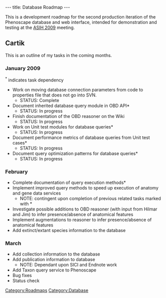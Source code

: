 ---
title: Database Roadmap
---

This is a development roadmap for the second production iteration of the Phenoscape database and web interface, intended for demonstration and testing at the [http://www.dce.k-state.edu/conf/jointmeeting/ ASIH 2009] meeting.

==Cartik==

This is an outline of my tasks in the coming months.

===January 2009===
<sup>*</sup> indicates task dependency
* Work on moving database connection parameters from code to properties file that does not go into SVN.
** STATUS: Complete
* Document inherited database query module in OBD API*
** STATUS: In progress
* Finish documentation of the OBD reasoner on the Wiki
** STATUS: In progress
* Work on Unit test modules for database queries*
** STATUS: In progress
* Document performance metrics of database queries from Unit test cases*
** STATUS: In progress
* Document query optimization patterns for database queries*
** STATUS: In progress

===February===
* Complete documentation of query execution methods*
* Implement improved query methods to speed up execution of anatomy and gene data services
** NOTE: contingent upon completion of previous related tasks marked with *
* Investigate possible additions to OBD reasoner (with input from Hilmar and Jim) to infer presence/absence of anatomical features
* Implement augmentations to reasoner to infer presence/absence of anatomical features
* Add extinct/extant species information to the database

===March===
* Add collection information to the database
* Add publication information to database
** NOTE: Dependant upon SICI and Endnote work
* Add Taxon query service to Phenoscape
* Bug fixes
* Status check

[[Category:Roadmaps]]
[[Category:Database]]